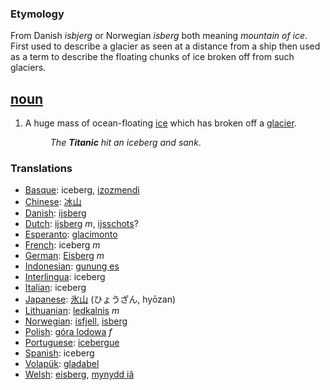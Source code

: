 === Etymology ===
From Danish ''isbjerg'' or Norwegian ''isberg'' both meaning ''mountain of ice''. First used to describe a glacier as seen at a distance from a ship then used as a term to describe the floating chunks of ice broken off from such glaciers.

== [[noun]] ==
#A huge mass of ocean-floating [[ice]] which has broken off a [[glacier]].
#:''The '''Titanic''' hit an iceberg and sank''.

=== Translations ===
*[[Basque]]: iceberg, [[izozmendi]]
*[[Chinese]]: [[冰山]]
*[[Danish]]: [[ijsberg]]
*[[Dutch]]: [[ijsberg]] ''m'', [[ijsschots]]?
*[[Esperanto]]: [[glacimonto]]
*[[French]]: iceberg ''m''
*[[German]]: [[Eisberg]] ''m''
*[[Indonesian]]: [[gunung es]]
*[[Interlingua]]: iceberg
*[[Italian]]: iceberg
*[[Japanese]]: [[氷山]] (ひょうざん, hyōzan)
*[[Lithuanian]]: [[ledkalnis]] ''m''
*[[Norwegian]]: [[isfjell]], [[isberg]]
*[[Polish]]: [[góra lodowa]] ''f''
*[[Portuguese]]: [[icebergue]]
*[[Spanish]]: iceberg
*[[Volapük]]: [[gladabel]]
*[[Welsh]]: [[eisberg]], [[mynydd iâ]]